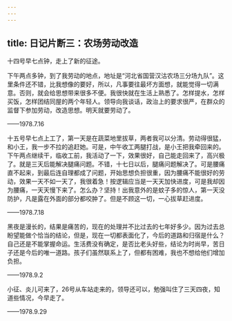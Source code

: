 ```yaml
---
---
---
```

title: 日记片断三：农场劳动改造
---




十四号早七点钟，走上了新的征途。

下午两点多钟，到了我劳动的地点，地址是“河北省国营汉沽农场三分场九队”。这里条件还不错，比我想像的要好，所以，凡事要往最坏方面想，就能觉得一切满意。否则，就会给思想带来很多不便。我很快就在生活上熟悉了。怎样提水，怎样买饭，怎样团结同屋的两个年轻人。领导向我谈话，政治上的要求很严，在群众的监督下参加劳动，改造思想。明天就要劳动了。

——1978.7.16

十五号早七点上工了，第一天是在蔬菜地里拔草，两者我可以分清。劳动得很猛，和小王，我一步不拉的追赶她。可是，中午收工两腿打战，是小王把我牵回来的。下午两点继续干，临收工前，我活动了一下，效果很好，自己能走回来了，高兴极了。就是三天后能解决腿痛问题。不错，十七日以后，腿痛问题解决了。可是腰痛直不起来，到最后连自理都成了问题，开始思想负担很重，因为腰痛不能很好的劳动，效果一天不如一天了，我很着急！按逻辑应当是一天天加快进度，可是我却因为腰痛，一天天慢下来了。怎么办？坚持！出我意外的是蚊子多的惊人，第一天没防护，凡是露在外面的部分都咬肿了。但是不顾这一切，一心拔草赶进度。

——1978.7.18

黑夜是漫长的，结果是痛苦的，现在的处理并不比过去的七年好多少。因为过去总盼望能做个恰当的结论，但是，现在一切都表面化了，今后的道路和归宿是什么？自己还是不能掌握命运。生活费没有确定，是否比老头好些，结论为时尚早，苦日子还是今后的唯一道路。孩子们虽然联系上了，但都有困难，我也不想给他们增加负担。

——1978.9.2

小征、炎儿可来了，26号从车站走来的，领导还可以，勉强叫住了三天四夜，知道些情况，今早走了。

——1978.9.29